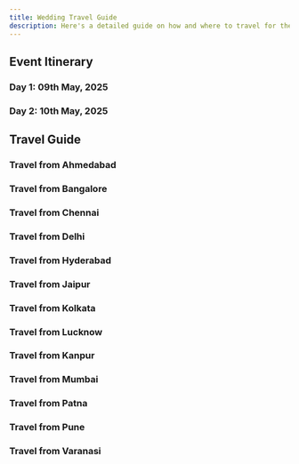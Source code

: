 ```yaml
---
title: Wedding Travel Guide
description: Here's a detailed guide on how and where to travel for the Wedding of Aishwarya and Sahil to be held on 10th of May, 2025.
---
```


## Event Itinerary

### Day 1: 09th May, 2025
### Day 2: 10th May, 2025

## Travel Guide

### Travel from Ahmedabad
### Travel from Bangalore
### Travel from Chennai
### Travel from Delhi
### Travel from Hyderabad
### Travel from Jaipur
### Travel from Kolkata
### Travel from Lucknow
### Travel from Kanpur
### Travel from Mumbai
### Travel from Patna
### Travel from Pune
### Travel from Varanasi

